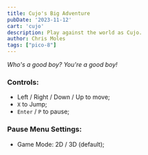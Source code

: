 ```yaml
---
title: Cujo's Big Adventure
pubDate: '2023-11-12'
cart: 'cujo'
description: Play against the world as Cujo.
author: Chris Moles
tags: ["pico-8"]
---
```


_Who's a good boy? You're a good boy!_

### Controls:

- Left / Right / Down / Up to move;
- `X` to Jump;
- `Enter` / `P` to pause;

### Pause Menu Settings:

- Game Mode: 2D / 3D (default);
